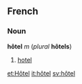 ==French==
===Noun===
'''hôtel''' ''m'' (''plural'' '''hôtels''')

#[[hotel]]

[[et:Hôtel]]
[[it:hôtel]]
[[sv:hôtel]]